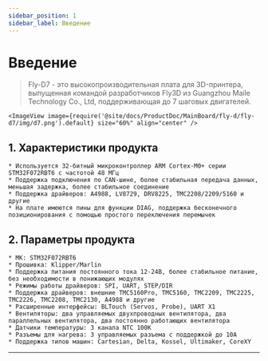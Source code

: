 ```yaml
---
sidebar_position: 1
sidebar_label: Введение
---
```




# Введение

> Fly-D7 - это высокопроизводительная плата для 3D-принтера, выпущенная командой разработчиков Fly3D из Guangzhou Maile Technology Co., Ltd, поддерживающая до 7 шаговых двигателей.


    <ImageView image={require('@site/docs/ProductDoc/MainBoard/fly-d/fly-d7/img/d7.png').default} size="60%" align="center" />

## **1. Характеристики продукта**

    * Используется 32-битный микроконтроллер ARM Cortex-M0+ серии STM32F072RBT6 с частотой 48 МГц
    * Поддержка подключения по CAN-шине, более стабильная передача данных, меньшая задержка, более стабильное соединение
    * Поддержка драйверов: A4988, LV8729, DRV8225, TMC2208/2209/5160 и другие
    * На плате имеются пины для функции DIAG, поддержка бесконечного позиционирования с помощью простого переключения перемычек

## 2. Параметры продукта

    * МК: STM32F072RBT6
    * Прошивка: Klipper/Marlin
    * Поддержка питания постоянного тока 12-24В, более стабильное питание, без необходимости в понижающих модулях
    * Режимы работы драйверов: SPI, UART, STEP/DIR
    * Поддержка драйверов: внешние TMC5160Pro, TMC5160, TMC2209, TMC2225, TMC2226, TMC2208, TMC2130, A4988 и другие
    * Расширенные интерфейсы: BLTouch (Servos, Probe), UART X1
    * Вентиляторы: два управляемых двухпроводных вентилятора, два параллельных вентилятора, два постоянно работающих вентилятора
    * Датчики температуры: 3 канала NTC 100K
    * Разъемы для нагрева: 3 управляемых разъема с поддержкой до 10А
    * Поддержка типов машин: Cartesian, Delta, Kossel, Ultimaker, CoreXY


----